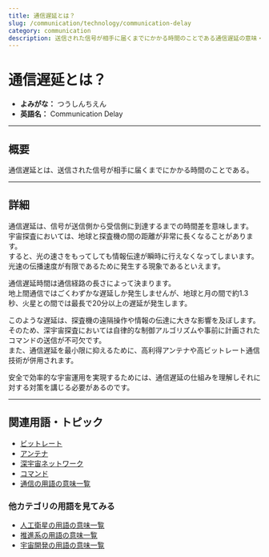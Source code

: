 ```yaml
---
title: 通信遅延とは？
slug: /communication/technology/communication-delay
category: communication
description: 送信された信号が相手に届くまでにかかる時間のことである通信遅延の意味・定義・内容について解説します。  
---
```



<Head>
  <script type="application/ld+json">
    {`{
      "@context": "https://schema.org",
      "@type": "DefinedTerm",
      "name": "通信遅延",
      "inDefinedTermSet": "https://www.space-portal.org",
      "termCode": "communication/technology/communication-delay",
      "description": "送信された信号が相手に届くまでにかかる時間のことである通信遅延の意味・定義・内容について解説します。  ",
      "url": "https://www.space-portal.org/docs/communication/technology/communication-delay"
    }`}
  </script>
</Head>

# 通信遅延とは？

- **よみがな：** つうしんちえん  
- **英語名：** Communication Delay  

---

## 概要

通信遅延とは、送信された信号が相手に届くまでにかかる時間のことである。  

---

## 詳細

通信遅延は、信号が送信側から受信側に到達するまでの時間差を意味します。  
宇宙探査においては、地球と探査機の間の距離が非常に長くなることがあります。  
すると、光の速さをもってしても情報伝達が瞬時に行えなくなってしまいます。  
光速の伝播速度が有限であるために発生する現象であるといえます。  

通信遅延時間は通信経路の長さによって決まります。  
地上間通信ではごくわずかな遅延しか発生しませんが、地球と月の間で約1.3秒、火星との間では最長で20分以上の遅延が発生します。  

このような遅延は、探査機の遠隔操作や情報の伝達に大きな影響を及ぼします。  
そのため、深宇宙探査においては自律的な制御アルゴリズムや事前に計画されたコマンドの送信が不可欠です。  
また、通信遅延を最小限に抑えるために、高利得アンテナや高ビットレート通信技術が併用されます。  

安全で効率的な宇宙運用を実現するためには、通信遅延の仕組みを理解しそれに対する対策を講じる必要があるのです。  

---

## 関連用語・トピック

- [ビットレート](/docs/communication/technology/bit-rate/)
- [アンテナ](/docs/communication/technology/antenna/)
- [深宇宙ネットワーク](/docs/communication/system/dsn/)
- [コマンド](/docs/communication/system/command/)
- [通信の用語の意味一覧](/docs/category/communication/)

### 他カテゴリの用語を見てみる
- [人工衛星の用語の意味一覧](/docs/category/satellite/)
- [推進系の用語の意味一覧](/docs/category/propulsion/)
- [宇宙開発の用語の意味一覧](/docs/category/glossary/)
